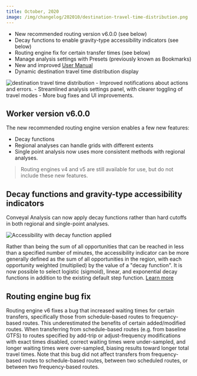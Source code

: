 ```yaml
---
title: October, 2020
image: /img/changelog/202010/destination-travel-time-distribution.png
---
```



- New recommended routing version v6.0.0 (see below)
- Decay functions to enable gravity-type accessibility indicators (see below)
- Routing engine fix for certain transfer times (see below)
- Manage analysis settings with Presets (previously known as Bookmarks)
- New and improved [User Manual](https://docs.conveyal.com)
- Dynamic destination travel time distribution display
<Image src='/img/changelog/202010/destination-travel-time-distribution.png' alt='destination travel time distribution' />
- Improved notifications about actions and errors.
- Streamlined analysis settings panel, with clearer toggling of travel modes
- More bug fixes and UI improvements.

<!-- truncate -->

## Worker version v6.0.0

The new recommended routing engine version enables a few new features:

- Decay functions
- Regional analyses can handle grids with different extents
- Single point analysis now uses more consistent methods with regional analyses.

> Routing engines v4 and v5 are still available for use, but do not include these new features.

## Decay functions and gravity-type accessibility indicators

Conveyal Analysis can now apply decay functions rather than hard cutoffs in both regional and single-point analyses.

<Image alt='Accessibility with decay function applied' src='/img/changelog/202010/decay-access.png' />

Rather than being the sum of all opportunities that can be reached in less than a specified number of minutes, the accessibility indicator can be more generally defined as the sum of all opportunities in the region, with each opportunity weighted (multiplied) by the value of a "decay function". It is now possible to select logistic (sigmoid), linear, and exponential decay functions in addition to the existing default step function. [Learn more](https://docs.conveyal.com/learn-more/decay-functions)

## Routing engine bug fix

Routing engine v6 fixes a bug that increased waiting times for certain transfers, specifically those from schedule-based routes to frequency-based routes. This underestimated the benefits of certain added/modified routes. When transferring from schedule-based routes (e.g. from baseline GTFS) to routes specified by add-trip or adjust-frequency modifications with exact times disabled, correct waiting times were under-sampled, and longer waiting times were over-sampled, biasing results toward longer total travel times. Note that this bug did not affect transfers from frequency-based routes to schedule-based routes, between two scheduled routes, or between two frequency-based routes.
